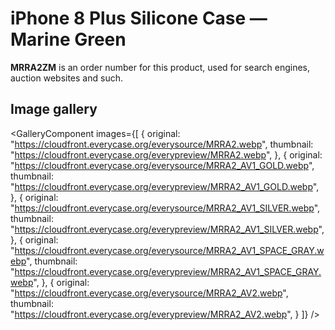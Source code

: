 
# iPhone 8 Plus Silicone Case — Marine Green

<Callout type='info' emoji='👉🏻'>**MRRA2ZM** is an order number for this product, used for search engines, auction websites and such.</Callout>

## Image gallery

<GalleryComponent
    images={[
      {
        original: "https://cloudfront.everycase.org/everysource/MRRA2.webp",
        thumbnail: "https://cloudfront.everycase.org/everypreview/MRRA2.webp",
      },
      {
        original: "https://cloudfront.everycase.org/everysource/MRRA2_AV1_GOLD.webp",
        thumbnail: "https://cloudfront.everycase.org/everypreview/MRRA2_AV1_GOLD.webp",
      },
      {
        original: "https://cloudfront.everycase.org/everysource/MRRA2_AV1_SILVER.webp",
        thumbnail: "https://cloudfront.everycase.org/everypreview/MRRA2_AV1_SILVER.webp",
      },
      {
        original: "https://cloudfront.everycase.org/everysource/MRRA2_AV1_SPACE_GRAY.webp",
        thumbnail: "https://cloudfront.everycase.org/everypreview/MRRA2_AV1_SPACE_GRAY.webp",
      },
      {
        original: "https://cloudfront.everycase.org/everysource/MRRA2_AV2.webp",
        thumbnail: "https://cloudfront.everycase.org/everypreview/MRRA2_AV2.webp",
      }
    ]}
  />
